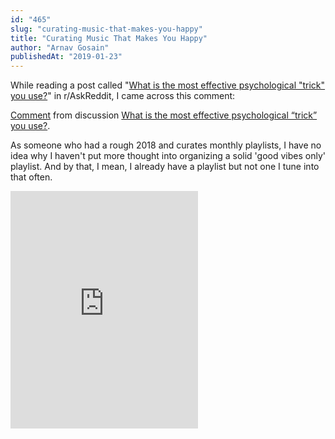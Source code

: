 ```yaml
---
id: "465"
slug: "curating-music-that-makes-you-happy"
title: "Curating Music That Makes You Happy"
author: "Arnav Gosain"
publishedAt: "2019-01-23"
---
```


While reading a post called "[What is the most effective psychological "trick" you use?](https://www.reddit.com/r/AskReddit/comments/aiv6l6/what_is_the_most_effective_psychological_trick/)" in r/AskReddit, I came across this comment:

[Comment](https://www.reddit.com/r/AskReddit/comments/aiv6l6/what_is_the_most_effective_psychological_trick/eeqtgjx/) from discussion [What is the most effective psychological “trick” you use?](https://www.reddit.com/r/AskReddit/comments/aiv6l6/what_is_the_most_effective_psychological_trick/).

<script async src="https://www.redditstatic.com/comment-embed.js"></script>

As someone who had a rough 2018 and curates monthly playlists, I have no idea why I haven't put more thought into organizing a solid 'good vibes only' playlist. And by that, I mean, I already have a playlist but not one I tune into that often.

<iframe src="https://open.spotify.com/embed/user/7rl2lqfp5dg2ar6u8lvsgi80t/playlist/42FBTeZZIfmEZSBoiZOlkD" width="300" height="380" frameborder="0"></iframe>
